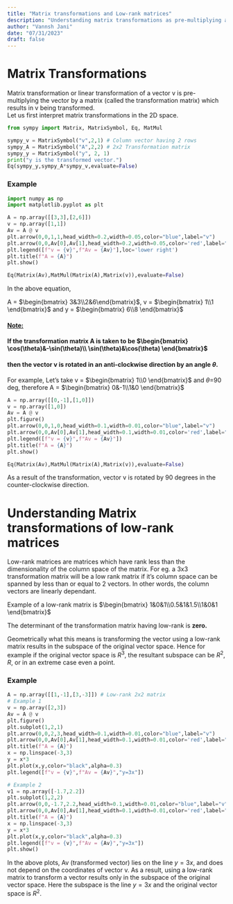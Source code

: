 ---
title: "Matrix transformations and Low-rank matrices"
description: "Understanding matrix transformations as pre-multiplying a vector with a matrix and interpreting matrix transformations using low-rank matrices."
author: "Vannsh Jani"
date: "07/31/2023"
draft: false
---

# Matrix Transformations

| Matrix transformation or linear transformation of a vector v is pre-multiplying the vector by a matrix (called the transformation matrix) which results in v being transformed.

| Let us first interpret matrix transformations in the 2D space.

```{python}
from sympy import Matrix, MatrixSymbol, Eq, MatMul

sympy_v = MatrixSymbol("v",2,1) # Column vector having 2 rows
sympy_A = MatrixSymbol("A",2,2) # 2x2 Transformation matrix
sympy_y = MatrixSymbol("y", 2, 1)
print("y is the transformed vector.")
Eq(sympy_y,sympy_A*sympy_v,evaluate=False)

```

### Example

```{python}
import numpy as np
import matplotlib.pyplot as plt

A = np.array([[3,3],[2,6]])
v = np.array([1,1])
Av = A @ v
plt.arrow(0,0,1,1,head_width=0.2,width=0.05,color="blue",label="v")
plt.arrow(0,0,Av[0],Av[1],head_width=0.2,width=0.05,color='red',label="Av")
plt.legend([f"v = {v}",f"Av = {Av}"],loc='lower right')
plt.title(f"A = {A}")
plt.show()
```

```{python}
Eq(Matrix(Av),MatMul(Matrix(A),Matrix(v)),evaluate=False)
```

In the above equation,

A = $\begin{bmatrix} 3&3\\2&6\end{bmatrix}$, v = $\begin{bmatrix} 1\\1 \end{bmatrix}$ and y = $\begin{bmatrix} 6\\8 \end{bmatrix}$

#### 

#### [Note:]{.underline}

#### If the transformation matrix A is taken to be $\begin{bmatrix} \cos(\theta)&-\sin(\theta)\\ \sin(\theta)&\cos(\theta) \end{bmatrix}$

#### then the vector v is rotated in an anti-clockwise direction by an angle $\theta$.

For example, Let's take v = $\begin{bmatrix} 1\\0 \end{bmatrix}$ and $\theta$=90 deg, therefore A = $\begin{bmatrix} 0&-1\\1&0 \end{bmatrix}$

```{python}

A = np.array([[0,-1],[1,0]])
v = np.array([1,0])
Av = A @ v
plt.figure()
plt.arrow(0,0,1,0,head_width=0.1,width=0.01,color="blue",label="v")
plt.arrow(0,0,Av[0],Av[1],head_width=0.1,width=0.01,color='red',label="Av")
plt.legend([f"v = {v}",f"Av = {Av}"])
plt.title(f"A = {A}")
plt.show()
```

```{python}
Eq(Matrix(Av),MatMul(Matrix(A),Matrix(v)),evaluate=False)
```

As a result of the transformation, vector v is rotated by 90 degrees in the counter-clockwise direction.

# Understanding Matrix transformations of low-rank matrices

Low-rank matrices are matrices which have rank less than the dimensionality of the column space of the matrix. For eg. a 3x3 transformation matrix will be a low rank matrix if it's column space can be spanned by less than or equal to 2 vectors. In other words, the column vectors are linearly dependant.

Example of a low-rank matrix is $\begin{bmatrix} 1&0&1\\0.5&1&1.5\\1&0&1 \end{bmatrix}$

The determinant of the transformation matrix having low-rank is **zero.**

Geometrically what this means is transforming the vector using a low-rank matrix results in the subspace of the original vector space. Hence for example if the original vector space is $R^3$, the resultant subspace can be $R^2$, $R$, or in an extreme case even a point.

### Example

```{python}


A = np.array([[1,-1],[3,-3]]) # Low-rank 2x2 matrix
# Example 1
v = np.array([2,3])
Av = A @ v
plt.figure()
plt.subplot(1,2,1)
plt.arrow(0,0,2,3,head_width=0.1,width=0.01,color="blue",label="v")
plt.arrow(0,0,Av[0],Av[1],head_width=0.1,width=0.01,color='red',label="Av")
plt.title(f"A = {A}")
x = np.linspace(-3,3)
y = x*3
plt.plot(x,y,color="black",alpha=0.3)
plt.legend([f"v = {v}",f"Av = {Av}","y=3x"])

# Example 2
v1 = np.array([-1.7,2.2])
plt.subplot(1,2,2)
plt.arrow(0,0,-1.7,2.2,head_width=0.1,width=0.01,color="blue",label="v")
plt.arrow(0,0,Av[0],Av[1],head_width=0.1,width=0.01,color='red',label="Av")
plt.title(f"A = {A}")
x = np.linspace(-3,3)
y = x*3
plt.plot(x,y,color="black",alpha=0.3)
plt.legend([f"v = {v}",f"Av = {Av}","y=3x"])
plt.show()
```

In the above plots, Av (transformed vector) lies on the line $y=3x$, and does not depend on the coordinates of vector v. As a result, using a low-rank matrix to transform a vector results only in the subspace of the original vector space. Here the subspace is the line $y=3x$ and the original vector space is $R^2$.
